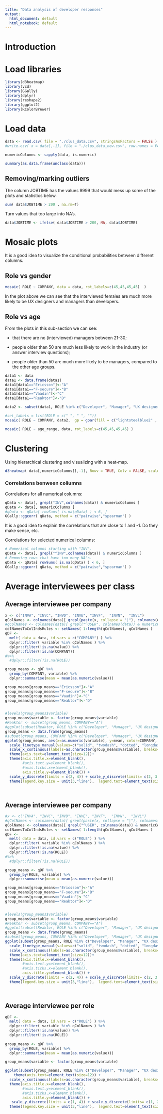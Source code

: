 ```yaml
---
title: "Data analysis of developer responses"
output:
  html_document: default
  html_notebook: default
---
```



# Introduction

# Load libraries

```r
library(d3heatmap)
library(vcd)
library(GGally)
library(dplyr)
library(reshape2)
library(ggplot2)
library(RColorBrewer)
```

# Load data

```r
data <- read.csv( file = "./clus_data.csv", stringsAsFactors = FALSE )
#write.csv( x = data[,-1], file = "./clus_data_new.csv", row.names = FALSE )

numericColumns <- sapply(data, is.numeric)
```

```r
summary(as.data.frame(unclass(data)))
```

## Removing/marking outliers

The column JOBTIME has the values 9999 that would mess up some of the plots and statistics below.

```r
sum( data$JOBTIME > 200 , na.rm=T)
```

Turn values that too large into NA's.

```r
data$JOBTIME <- ifelse( data$JOBTIME > 200, NA, data$JOBTIME)
```

# Mosaic plots

It is a good idea to visualize the conditional probabilities between different columns.

## Role vs gender

```r
mosaic( ROLE ~ COMPANY, data = data, rot_labels=c(45,45,45,45)  )
```
In the plot above we can see that the interviewed females are much more likely to be UX designers and managers than developers.

## Role vs age

From the plots in this sub-section we can see:

- that there are no (interviewed) managers between 21-30;

- people older than 50 are much less likely to work in the industry (or answer interview questions);

- people older than 50 are much more likely to be managers, compared to the other age groups.

```r
data1 <- data
data1 <- data.frame(data1)
data1[data1=="Ericsson"]<-"A"
data1[data1=="F-secure"]<-"B"
data1[data1=="Vaadin"]<-"C"
data1[data1=="Reaktor"]<-"D"

data2 <- subset(data1, ROLE %in% c("Developer", "Manager", "UX designer"))

#set_labels = list(ROLE = c(" ", " ", ""))
mosaic( ROLE ~ COMPANY, data2,  gp = gpar(fill = c("lightsteelblue2" , "royalblue3", "snow4") ), direction = "v", rot_labels=c(0,0,45,45), labeling_args = list(set_varnames = c(ROLE=" ", COMPANY=""))) 
```
```r
mosaic( ROLE ~ age_range, data, rot_labels=c(45,45,45,45) )
```



# Clustering

Using hierarchical clustering and visualizing with a heat-map.

```r
d3heatmap( data[,numericColumns][,-1], Rowv = TRUE, Colv = FALSE, scale = "column", na.rm = TRUE )
```

### Correlations benween coliumns 

Correlations for all numerical columns:

```r
qData <- data[, grepl("INV",colnames(data)) & numericColumns ]
qData <- data[, numericColumns ]
#qData <- qData[ rowSums( is.na(qData) ) < 6, ]
GGally::ggcorr( qData, method = c("pairwise","spearman") )
```

It is a good idea to explain the correlations that are close to 1 and -1. Do they make sense, etc.

Correlations for selected numerical columns:

```r
# Numerical columns starting with "INV".
qData <- data[, grepl("^INV",colnames(data)) & numericColumns ]
# Removing rows that have too many NA's.
qData <- qData[ rowSums( is.na(qData) ) < 6, ]
GGally::ggcorr( qData, method = c("pairwise","spearman") )
```

# Average interviewees per class


## Average interviewee per company

```r
x <- c("INVA", "INVC", "INVD", "INVE", "INVF",  "INVN",  "INVL")
qColNames <- colnames(data)[ grepl(paste(x, collapse = "|"), colnames(data)) & numericColumns ]
#qColNames <- colnames(data)[ grepl("^USER", colnames(data)) & numericColumns ]
colNamesToColIndsRules <- setNames( 1:length(qColNames), qColNames )
qDF <- 
  melt( data = data, id.vars = c("COMPANY") ) %>% 
  dplyr::filter( variable %in% qColNames ) %>%
  dplyr::filter(!is.na(value)) %>%
  dplyr::filter(!is.na(COMPANY)) 
#%>%
  #dplyr::filter(!is.na(ROLE))

group_means <- qDF %>%
  group_by(COMPANY, variable) %>%
  dplyr::summarise(mean = mean(as.numeric(value)))

group_means[group_means=="Ericsson"]<-"A"
group_means[group_means=="F-secure"]<-"B"
group_means[group_means=="Vaadin"]<-"C"
group_means[group_means=="Reaktor"]<-"D"


#levels(group_means$variable)
group_means$variable <- factor(group_means$variable)
#Reaktor <- subset(group_means, COMPANY=="A")
#ggplot(subset(Reaktor, ROLE %in% c("Developer", "Manager", "UX designer")),
group_means <- data.frame(group_means)
#subset(group_means, COMPANY %in% c("Developer", "Manager", "UX designer"))
ggplot(group_means, aes(x=as.numeric(variable), y=mean, color=COMPANY, linetype=COMPANY)) + geom_line(size=1) +
  scale_linetype_manual(values=c("solid", "twodash", "dotted", "longdash")) +
  scale_x_continuous(labels=as.character(group_means$variable), breaks=as.numeric(group_means$variable))+
  theme(axis.text=element_text(size=12))+
  theme(axis.title.x=element_blank(),
        #axis.text.y=element_blank(),
        #axis.ticks.x=element_blank(),
        axis.title.y=element_blank()) +
  scale_y_discrete(limits = c(2, 4)) + scale_y_discrete(limits= c(2, 3, 4)) +
  theme(legend.key.size = unit(3,"line"),  legend.text=element_text(size=12))

  

```

## Average interviewee per company

```r
#x <- c("INVA", "INVC", "INVD", "INVE", "INVF",  "INVN",  "INVL")
#qColNames <- colnames(data)[ grepl(paste(x, collapse = "|"), colnames(data)) & numericColumns ]
qColNames <- colnames(data)[ grepl("^USER", colnames(data)) & numericColumns ]
colNamesToColIndsRules <- setNames( 1:length(qColNames), qColNames )
qDF <- 
  melt( data = data, id.vars = c("ROLE") ) %>% 
  dplyr::filter( variable %in% qColNames ) %>%
  dplyr::filter(!is.na(value)) %>%
  dplyr::filter(!is.na(ROLE)) 
#%>%
  #dplyr::filter(!is.na(ROLE))

group_means <- qDF %>%
  group_by(ROLE, variable) %>%
  dplyr::summarise(mean = mean(as.numeric(value)))

group_means[group_means=="Ericsson"]<-"A"
group_means[group_means=="F-secure"]<-"B"
group_means[group_means=="Vaadin"]<-"C"
group_means[group_means=="Reaktor"]<-"D"


#levels(group_means$variable)
group_means$variable <- factor(group_means$variable)
#Reaktor <- subset(group_means, COMPANY=="A")
#ggplot(subset(Reaktor, ROLE %in% c("Developer", "Manager", "UX designer")),
group_means <- data.frame(group_means)
#subset(group_means, COMPANY %in% c("Developer", "Manager", "UX designer"))
ggplot(subset(group_means, ROLE %in% c("Developer", "Manager", "UX designer")), aes(x=as.numeric(variable), y=mean, color=ROLE, linetype=ROLE)) + geom_line(size=1) +
  scale_linetype_manual(values=c("solid", "twodash", "dotted", "longdash")) +
  scale_x_continuous(labels=as.character(group_means$variable), breaks=as.numeric(group_means$variable))+
  theme(axis.text=element_text(size=12))+
  theme(axis.title.x=element_blank(),
        #axis.text.y=element_blank(),
        #axis.ticks.x=element_blank(),
        axis.title.y=element_blank()) +
  scale_y_discrete(limits = c(2, 4)) + scale_y_discrete(limits= c(2, 3, 4)) +
  theme(legend.key.size = unit(3,"line"),  legend.text=element_text(size=12))

  

```

## Average interviewee per role

```r
qDF <- 
  melt( data = data, id.vars = c("ROLE") ) %>% 
  dplyr::filter( variable %in% qColNames ) %>%
  dplyr::filter(!is.na(value)) %>%
  dplyr::filter(!is.na(ROLE)) 
  
group_means <- qDF %>%
  group_by(ROLE, variable) %>%
  dplyr::summarise(mean = mean(as.numeric(value)))

group_means$variable <- factor(group_means$variable)

ggplot(subset(group_means, ROLE %in% c("Developer", "Manager", "UX designer")), aes(x=as.numeric(variable), y=mean, color=ROLE, linetype=ROLE)) + geom_line(size=1) + scale_linetype_manual(values=c("solid", "twodash", "dotted")) +
    theme(axis.text=element_text(size=12)) +
  scale_x_continuous(labels=as.character(group_means$variable), breaks=as.numeric(group_means$variable)) +
  theme(axis.title.x=element_blank(),
        #axis.text.y=element_blank(),
        #axis.ticks.x=element_blank(),
        axis.title.y=element_blank()) +
   scale_y_discrete(limits = c(1, 4)) + scale_y_discrete(limits= c(1, 2, 3, 4)) +
  theme(legend.key.size = unit(3,"line"),  legend.text=element_text(size=12))
``` 
